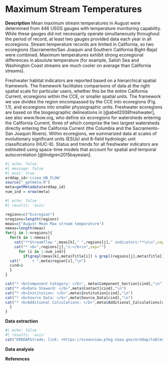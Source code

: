 # Maximum Stream Temperatures

**Description** Mean maximum stream temperatures in August were determined from 446 USGS gauges with temperature monitoring capability. While these gauges did not necessarily operate simultaneously throughout the period of record, at least two gauges provided data each year in all ecoregions. Stream temperature records are limited in California, so two ecoregions (Sacramento/San Joaquin and Southern California Bight-Baja) were combined. Maximum temperatures exhibit strong ecoregional differences in absolute temperature (for example, Salish Sea and Washington Coast streams are much cooler on average than California streams).

Freshwater habitat indicators are reported based on a hierarchical spatial framework. The framework facilitates comparisons of data at the right spatial scale for particular users, whether this be the entire California Current, ecoregions within the CCE, or smaller spatial units. The framework we use divides the region encompassed by the CCE into ecoregions (Fig. 1.1), and ecoregions into smaller physiographic units. Freshwater ecoregions are based on the biogeographic delineations in [@abell2008freshwater], see also www.feow.org, who define six ecoregions for watersheds entering the California Current, three of which comprise the two largest watersheds directly entering the California Current (the Columbia and the Sacramento-San Joaquin Rivers). Within ecoregions, we summarized data at scales of evolutionary significant units (ESUs) and 8-field hydrologic unit classifications (HUC-8). Status and trends for all freshwater indicators are estimated using space-time models that account for spatial and temporal autocorrelation [@lindgren2015bayesian].


```r
#| echo: false
#| message: false
#| eval: true
erddap_id='cciea_HB_FLOW'
source("_getmeta.R")
meta=getMetadata(erddap_id)
num_ind = nrow(meta)
```


```r
#| echo: false
#| results: 'asis'

regions=c("Ecoregion")
nregions=length(regions)
meas=c("August Mean Max stream temperature")
nmeas=length(meas)
for(j in 1:nregions){
  for(k in 1:nmeas){
    cat("**Streamflow ",meas[k]," ",regions[j]," indicators:**\n\n",sep="")
    cat("* <b>",regions[j],"s:</b>\n",sep="")
      for (i in 1:num_ind){
        if(grepl(meas[k],meta$Title[i]) & grepl(regions[j],meta$Title[i])){
  cat("     + ",meta$region[i],"\n")
  cind=i
  }
}

cat("* <b>Component Category: </b>", meta$Component_Section[cind],"\n")
cat("* <b>Data Steward: </b>",meta$Contact[cind],"\n")
cat("* <b>Institution: </b>",meta$Institution[cind],"\n")
cat("* <b>Source Data: </b>",meta$Source_Data[cind],"\n")
cat("* <b>Additional Calculations: </b>",meta$Additional_Calculations[cind],"\n\n")
  }
}
```

**Data extraction**

```r
#| echo: false
#| results: 'asis'
cat("ERDDAP&trade; link: <https://oceanview.pfeg.noaa.gov/erddap/tabledap/",erddap_id,".html>",sep="")
```

**Data analysis**

**References**
